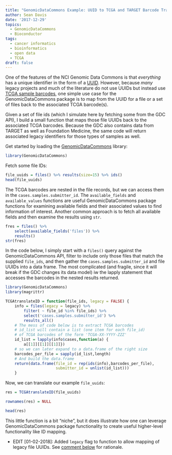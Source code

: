 ```yaml
---
title: "GenomicDataCommons Example: UUID to TCGA and TARGET Barcode Translation"
author: Sean Davis
date: '2017-12-29'
topics:
  - GenomicDataCommons
  - Bioconductor
tags:
  - cancer informatics
  - bioinformatics
  - open data
  - TCGA
draft: false
---
```


One of the features of the NCI Genomic Data Commons is that
*everything* has a unique identifier in the form of a [UUID]. However,
because *many* legacy projects and much of the literature do not use
UUIDs but instead use [TCGA sample barcodes], one simple use case for the
GenomicDataCommons package is to map from the UUID for a file or a set
of files back to the associated TCGA barcode(s).

Given a set of file ids (which I simulate here by fetching some from
the GDC API), I build a small function that maps those file UUIDs back
to the associated TCGA barcodes. Because the GDC also contains data
from TARGET as well as Foundation Medicine, the same code will return
associated legacy identifiers for those types of samples as well.

Get started by loading the [GenomicDataCommons] library:

```r
library(GenomicDataCommons)
```

Fetch some file IDs:

```r
file_uuids = files() %>% results(size=15) %>% ids()
head(file_uuids)
```

The TCGA barcodes are nested in the file records, but we can access
them in the `cases.samples.submitter_id`. The
`available_fields` and `available_values` functions are useful
GenomicDataCommons package functions for examining available fields
and their associated values to find information of interest. Another
common approach is to fetch all available fields and then examine the
results using `str`.


```r
fres = files() %>%
    select(available_fields('files')) %>%
    results()
str(fres)
```

In the code below, I simply start with a `files()` query against the
GenomicDataCommons API, filter to include only those files that match
the supplied `file_ids`, and then gather the
`cases.samples.submitter_id` and file UUIDs into a data frame. The
most complicated (and fragile, since it will break if the GDC changes
its data model) iw the lapply statement that accesses the barcodes in
the nested results returned.

```r
library(GenomicDataCommons)
library(magrittr)

TCGAtranslateID = function(file_ids, legacy = FALSE) {
    info = files(legacy = legacy) %>%
        filter( ~ file_id %in% file_ids) %>%
        select('cases.samples.submitter_id') %>%
        results_all()
    # The mess of code below is to extract TCGA barcodes
    # id_list will contain a list (one item for each file_id)
    # of TCGA barcodes of the form 'TCGA-XX-YYYY-ZZZ'
    id_list = lapply(info$cases,function(a) {
        a[[1]][[1]][[1]]})
    # so we can later expand to a data.frame of the right size
    barcodes_per_file = sapply(id_list,length)
    # And build the data.frame
    return(data.frame(file_id = rep(ids(info),barcodes_per_file),
                      submitter_id = unlist(id_list)))
    }
```

Now, we can translate our example `file_uuids`:

```r
res = TCGAtranslateID(file_uuids)
```

```r
rownames(res) = NULL
```

```r
head(res)
```

This little function is a bit "niche", but it does illustrate how one
can leverage GenomicDataCommons package functionality to create useful
higher-level functionality like ID mapping.

- EDIT [01-02-2018]: Added `legacy` flag to function to allow mapping
of legacy file UUIDs. See [comment below](http://disq.us/p/1ozinq7) for rationale.

[UUID]: https://en.wikipedia.org/wiki/Universally_unique_identifier
[TCGA sample barcodes]: https://wiki.nci.nih.gov/display/TCGA/TCGA+barcode
[GenomicDataCommons]: https://bioconductor.org/packages/GenomicDataCommons
